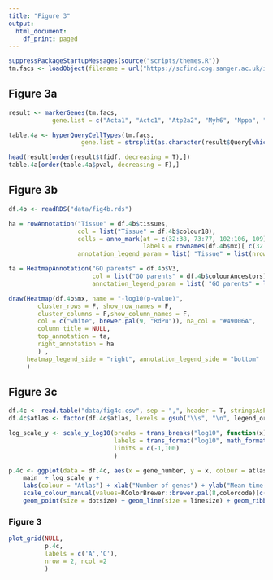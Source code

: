 ```yaml
---
title: "Figure 3"
output:
  html_document:
    df_print: paged
---
```



```r
suppressPackageStartupMessages(source("scripts/themes.R"))
tm.facs <- loadObject(filename = url("https://scfind.cog.sanger.ac.uk/indexes/tm_facs.rds"))
```

## Figure 3a
```r
result <- markerGenes(tm.facs, 
            gene.list = c("Acta1", "Actc1", "Atp2a2", "Myh6", "Nppa", "Ryr2", "Tnnc1", "Tpm"))

table.4a <- hyperQueryCellTypes(tm.facs, 
                    gene.list = strsplit(as.character(result$Query[which.max(result$tfidf)]), ",")[[1]])

head(result[order(result$tfidf, decreasing = T),])
table.4a[order(table.4a$pval, decreasing = F),]
```


## Figure 3b
```r
df.4b <- readRDS("data/fig4b.rds")

ha = rowAnnotation("Tissue" = df.4b$tissues,
                   col = list("Tissue" = df.4b$colour18),
                   cells = anno_mark(at = c(32:38, 73:77, 102:106, 109),
                                     labels = rownames(df.4b$mx)[ c(32:38, 73:77, 102:106, 109)] ),
                   annotation_legend_param = list( "Tissue" = list(nrow = 2)))

ta = HeatmapAnnotation("GO parents" = df.4b$V3,
                       col = list("GO parents" = df.4b$colourAncestors),
                       annotation_legend_param = list( "GO parents" = list(nrow = 2)))

draw(Heatmap(df.4b$mx, name = "-log10(p-value)",
        cluster_rows = F, show_row_names = F,
        cluster_columns = F,show_column_names = F,
        col = c("white", brewer.pal(9, "RdPu")), na_col = "#49006A",
        column_title = NULL,
        top_annotation = ta,
        right_annotation = ha
        ) ,
     heatmap_legend_side = "right", annotation_legend_side = "bottom"
     )
```


## Figure 3c
```r
df.4c <- read.table("data/fig4c.csv", sep = ",", header = T, stringsAsFactors = F)
df.4c$atlas <- factor(df.4c$atlas, levels = gsub("\\s", "\n", legend_order))

log_scale_y <- scale_y_log10(breaks = trans_breaks("log10", function(x) 10^x), 
                             labels = trans_format("log10", math_format(10^.x)), 
                             limits = c(-1,100)
                             )

p.4c <- ggplot(data = df.4c, aes(x = gene_number, y = x, colour = atlas)) + 
    main  + log_scale_y +
    labs(colour = "Atlas") + xlab("Number of genes") + ylab("Mean time (sec)") + 
    scale_colour_manual(values=RColorBrewer::brewer.pal(8,colorcode)[c(1:4, 6)]) +
    geom_point(size = dotsize) + geom_line(size = linesize) + geom_ribbon(aes(ymin=df.4c$x + df.4c$se, ymax = df.4c$x - df.4c$se), linetype = 1, alpha = 0.1) + xlim(5, 25)
```


### Figure 3
```r
plot_grid(NULL,
          p.4c, 
          labels = c('A','C'), 
          nrow = 2, ncol =2
          )
```


